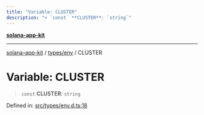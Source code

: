 ```yaml
---
title: "Variable: CLUSTER"
description: "> `const` **CLUSTER**: `string`"
---
```


[**solana-app-kit**](../../../README.mdx)

***

[solana-app-kit](../../../README.mdx) / [types/env](../README.mdx) / CLUSTER

# Variable: CLUSTER

> `const` **CLUSTER**: `string`

Defined in: [src/types/env.d.ts:18](https://github.com/SendArcade/solana-social-starter/blob/b27156124ee1831d644b1af765e8d55a2885cd4f/src/types/env.d.ts#L18)
